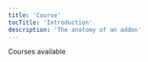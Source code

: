 ---
title: 'Course'
tocTitle: 'Introduction'
description: 'The anatomy of an addon'
---

Courses available
